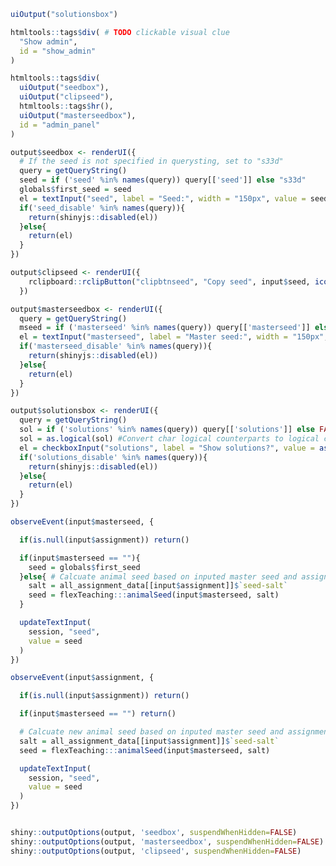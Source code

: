 ```r

uiOutput("solutionsbox")

htmltools::tags$div( # TODO clickable visual clue
  "Show admin",
  id = "show_admin"
)

htmltools::tags$div(
  uiOutput("seedbox"),
  uiOutput("clipseed"),
  htmltools::tags$hr(),
  uiOutput("masterseedbox"),
  id = "admin_panel"
)

```

```r
output$seedbox <- renderUI({
  # If the seed is not specified in querysting, set to "s33d"
  query = getQueryString()
  seed = if ('seed' %in% names(query)) query[['seed']] else "s33d"
  globals$first_seed = seed
  el = textInput("seed", label = "Seed:", width = "150px", value = seed)
  if('seed_disable' %in% names(query)){
    return(shinyjs::disabled(el))
  }else{
    return(el)
  }
})

output$clipseed <- renderUI({
    rclipboard::rclipButton("clipbtnseed", "Copy seed", input$seed, icon("clipboard"))
  })

output$masterseedbox <- renderUI({
  query = getQueryString()
  mseed = if ('masterseed' %in% names(query)) query[['masterseed']] else ""
  el = textInput("masterseed", label = "Master seed:", width = "150px", value = mseed)
  if('masterseed_disable' %in% names(query)){
    return(shinyjs::disabled(el))
  }else{
    return(el)
  }
})

output$solutionsbox <- renderUI({
  query = getQueryString()
  sol = if ('solutions' %in% names(query)) query[['solutions']] else FALSE
  sol = as.logical(sol) #Convert char logical counterparts to logical constants
  el = checkboxInput("solutions", label = "Show solutions?", value = as.logical(sol))
  if('solutions_disable' %in% names(query)){
    return(shinyjs::disabled(el))
  }else{
    return(el)
  }
})
```

```r
observeEvent(input$masterseed, {

  if(is.null(input$assignment)) return()

  if(input$masterseed == ""){
    seed = globals$first_seed
  }else{ # Calcuate animal seed based on inputed master seed and assignment salt
    salt = all_assignment_data[[input$assignment]]$`seed-salt`
    seed = flexTeaching:::animalSeed(input$masterseed, salt)
  }

  updateTextInput(
    session, "seed",
    value = seed
  )
})

observeEvent(input$assignment, {

  if(is.null(input$assignment)) return()

  if(input$masterseed == "") return()

  # Calcuate new animal seed based on inputed master seed and assignment salt when selected assignment changed
  salt = all_assignment_data[[input$assignment]]$`seed-salt`
  seed = flexTeaching:::animalSeed(input$masterseed, salt)

  updateTextInput(
    session, "seed",
    value = seed
  )
})


shiny::outputOptions(output, 'seedbox', suspendWhenHidden=FALSE)
shiny::outputOptions(output, 'masterseedbox', suspendWhenHidden=FALSE)
shiny::outputOptions(output, 'clipseed', suspendWhenHidden=FALSE)


```

